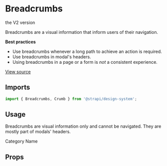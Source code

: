 


<Meta title="Design System/Components/Breadcrumbs" component={Breadcrumbs} />

# Breadcrumbs

<DeprecationNotice href="/?path=/docs/design-system-components-v2-breadcrumbs--base">the V2 version</DeprecationNotice>

Breadcrumbs are a visual information that inform users of their navigation.

**Best practices**

- Use breadcrumbs whenever a long path to achieve an action is required.
- Use breadcrumbs in modal's headers.
- Using breadcrumbs in a page or a form is _not_ a consistent experience.

[View source](https://github.com/strapi/design-system/tree/main/packages/strapi-design-system/src/Breadcrumbs)

## Imports

```js
import { Breadcrumbs, Crumb } from '@strapi/design-system';
```

## Usage

Breadcrumbs are visual information only and cannot be navigated. They are mostly part of modals' headers.

<Canvas>
  <Story name="base">
    <Flex gap={3}>
      <CollectionType />
      <Breadcrumbs label="Category model, name field">
        <Crumb>Category</Crumb>
        <Crumb>Name</Crumb>
      </Breadcrumbs>
    </Flex>
  </Story>
</Canvas>

## Props

<ArgsTable of={Breadcrumbs} />
